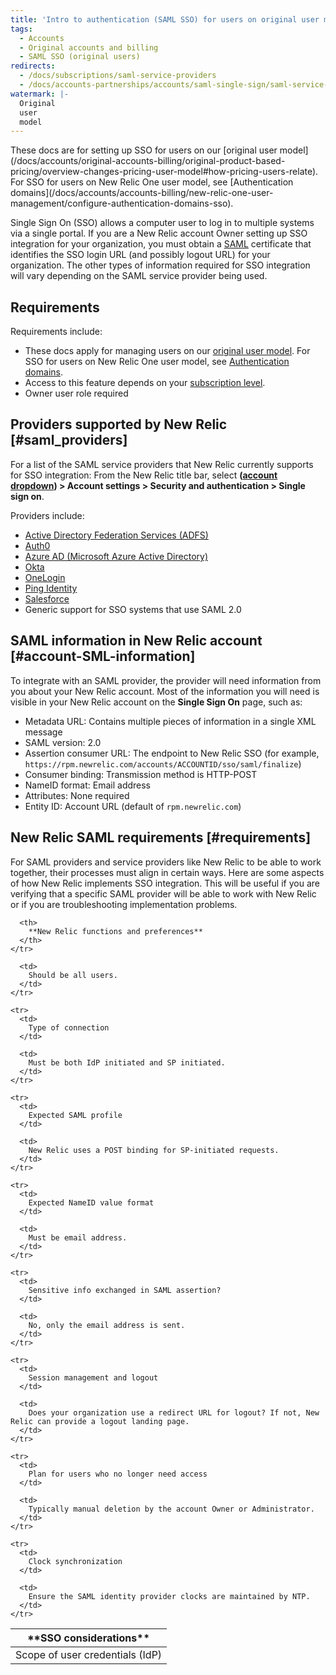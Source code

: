 ```yaml
---
title: 'Intro to authentication (SAML SSO) for users on original user model '
tags:
  - Accounts
  - Original accounts and billing
  - SAML SSO (original users)
redirects:
  - /docs/subscriptions/saml-service-providers
  - /docs/accounts-partnerships/accounts/saml-single-sign/saml-service-providers
watermark: |-
  Original
  user
  model
---
```


<Callout variant="important">
  These docs are for setting up SSO for users on our [original user model](/docs/accounts/original-accounts-billing/original-product-based-pricing/overview-changes-pricing-user-model#how-pricing-users-relate). For SSO for users on New Relic One user model, see [Authentication domains](/docs/accounts/accounts-billing/new-relic-one-user-management/configure-authentication-domains-sso).
</Callout>

Single Sign On (SSO) allows a computer user to log in to multiple systems via a single portal. If you are a New Relic account Owner setting up SSO integration for your organization, you must obtain a [SAML](/docs/accounts-partnerships/education/getting-started-new-relic/glossary#saml) certificate that identifies the SSO login URL (and possibly logout URL) for your organization. The other types of information required for SSO integration will vary depending on the SAML service provider being used.

## Requirements

Requirements include:

* These docs apply for managing users on our [original user model](/docs/accounts/original-accounts-billing/original-product-based-pricing/overview-changes-pricing-user-model#how-pricing-users-relate). For SSO for users on New Relic One user model, see [Authentication domains](/docs/accounts/accounts-billing/new-relic-one-user-management/configure-authentication-domains-sso).
* Access to this feature depends on your [subscription level](http://newrelic.com/application-monitoring/pricing).
* Owner user role required

## Providers supported by New Relic [#saml_providers]

For a list of the SAML service providers that New Relic currently supports for SSO integration: From the New Relic title bar, select **([account dropdown](/docs/accounts-partnerships/education/getting-started-new-relic/glossary#account-dropdown)) > Account settings > Security and authentication > Single sign on**.

Providers include:

* [Active Directory Federation Services (ADFS)](http://technet.microsoft.com/en-us/library/hh831502.aspx "Link opens in a new window")
* [Auth0](http://developers.auth0.com/newrelic "Link opens in a new window")
* [Azure AD (Microsoft Azure Active Directory)](https://docs.microsoft.com/en-us/azure/active-directory/saas-apps/new-relic-tutorial "Link opens in a new window")
* [Okta](http://www.okta.com/newrelic "Link opens in a new window")
* [OneLogin](http://www.onelogin.com/partners/app-partners/new-relic/ "Link opens in a new window")
* [Ping Identity](https://www.pingidentity.com/en.html)
* [Salesforce](http://wiki.developerforce.com/page/Configuring-SAML-SSO-to-NewRelic "Link opens in a new window")
* Generic support for SSO systems that use SAML 2.0

## SAML information in New Relic account [#account-SML-information]

To integrate with an SAML provider, the provider will need information from you about your New Relic account. Most of the information you will need is visible in your New Relic account on the **Single Sign On** page, such as:

* Metadata URL: Contains multiple pieces of information in a single XML message
* SAML version: 2.0
* Assertion consumer URL: The endpoint to New Relic SSO (for example, `https://rpm.newrelic.com/accounts/ACCOUNTID/sso/saml/finalize`)
* Consumer binding: Transmission method is HTTP-POST
* NameID format: Email address
* Attributes: None required
* Entity ID: Account URL (default of `rpm.newrelic.com`)

## New Relic SAML requirements [#requirements]

For SAML providers and service providers like New Relic to be able to work together, their processes must align in certain ways. Here are some aspects of how New Relic implements SSO integration. This will be useful if you are verifying that a specific SAML provider will be able to work with New Relic or if you are troubleshooting implementation problems.

<table>
  <thead>
    <tr>
      <th width={200}>
        **SSO considerations**
      </th>

      <th>
        **New Relic functions and preferences**
      </th>
    </tr>
  </thead>

  <tbody>
    <tr>
      <td>
        Scope of user credentials (IdP)
      </td>

      <td>
        Should be all users.
      </td>
    </tr>

    <tr>
      <td>
        Type of connection
      </td>

      <td>
        Must be both IdP initiated and SP initiated.
      </td>
    </tr>

    <tr>
      <td>
        Expected SAML profile
      </td>

      <td>
        New Relic uses a POST binding for SP-initiated requests.
      </td>
    </tr>

    <tr>
      <td>
        Expected NameID value format
      </td>

      <td>
        Must be email address.
      </td>
    </tr>

    <tr>
      <td>
        Sensitive info exchanged in SAML assertion?
      </td>

      <td>
        No, only the email address is sent.
      </td>
    </tr>

    <tr>
      <td>
        Session management and logout
      </td>

      <td>
        Does your organization use a redirect URL for logout? If not, New Relic can provide a logout landing page.
      </td>
    </tr>

    <tr>
      <td>
        Plan for users who no longer need access
      </td>

      <td>
        Typically manual deletion by the account Owner or Administrator.
      </td>
    </tr>

    <tr>
      <td>
        Clock synchronization
      </td>

      <td>
        Ensure the SAML identity provider clocks are maintained by NTP.
      </td>
    </tr>
  </tbody>
</table>
